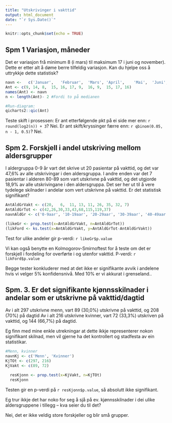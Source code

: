 ```yaml
---
title: "Utskrivinger i vakttid"
output: html_document
date: "`r Sys.Date()`"
---
```


```r
knitr::opts_chunk$set(echo = TRUE)

```

## Spm 1 Variasjon, måneder
Det er variasjon frå minimum 8 (i mars) til maksimum 17 i juni og november). 
Dette er etter alt å døme berre tilfeldig variasjon. Kan du hjelpe oss å uttrykkje dette statistisk?

```r
navn <-   c('Januar',	'Februar',	'Mars',	'April',	'Mai',	'Juni',	'Juli',	'August',	'September',	'Oktober',	'November',	'Desember')
Ant <- c(9,	14,	8,	15,	16,	17,	9,	16,	9,	15,	17,	16)
names(Ant) <- navn
n <- length(Ant)- 2 #Fordi to på medianen
```


```r
#Run-diagram:
qicharts2::qic(Ant)
```

Teste skift i prosessen: Er ant etterfølgende pkt på ei side mer enn: `r round(log2(n)) + 3`? Nei.
Er ant skift/kryssinger færre enn: `r qbinom(0.05, n - 1, 0.5)`? Nei.



## Spm 2.	Forskjell i andel utskriving mellom aldersgrupper
I aldergruppa 0-9 år vart det skrive ut 20 pasientar på vakttid, og det var 47,6% av alle utskrivingar i den aldersgruppa. I andre enden var det 7 pasientar i alderen 80-89 som vart utskrivne på vakttid, og det utgjorde 18,9% av alle utskrivingane i den aldersgruppa. Det ser her ut til å vere tydelege skilnader i andelar som vert utskrivne på vakttid. Er det statistisk signifikant?

```r

AntAldGrVakt <- c(20,	6,	11,	13,	11,	26,	35,	32,	7)
AntAldGrTot <- c(42,26,30,33,43,68,115,119,37)
navnAldGr <- c('0-9aar', '10-19aar', '20-29aar', '30-39aar', '40-49aar', '50-59aar', '60-69aar', '70-79aar', '80-89aar')

(likeGr <- prop.test(x=AntAldGrVakt, n=AntAldGrTot))
(likFord <- ks.test(x=AntAldGrVakt, y=AntAldGrTot-AntAldGrVakt))
```
Test for ulike andeler gir p-verdi:
`r likeGr$p.value`

Vi kan også benytte en Kolmogorov-Smirnoftest for å teste om det er forskjell i fordeling for overførte i og utenfor vakttid. P-verdi:
`r likFord$p.value`

Begge tester konkluderer med at det ikke er signifikante avvik i andelene hvis vi velger 5% konfidensnivå. Med 10% er vi akkurat i grenseland..

## Spm. 3.	Er det signifikante kjønnsskilnader i andelar som er utskrivne på vakttid/dagtid

Av i alt 297 utskrivne menn, vart 89 (30,0%) utskrivne på vakttid, og 208 (70%) på dagtid
Av i alt 216 utskrivne kvinner, vart 72 (33,3%) utskriven på vakttid, og 144 (66,7%) på dagtid.


Eg finn med mine enkle utrekningar at dette ikkje representerer nokon signifikant skilnad, men vil gjerne ha det kontrollert og stadfesta av ein statistikar.

```r
#Menn, kvinner
navnKj <- c('Menn', 'Kvinner')
KjTOt <- c(297, 216)
KjVakt <- c(89, 72)

  resKjonn <- prop.test(x=KjVakt, n=KjTOt)
  resKjonn
```
Testen gir en p-verdi på `r resKjonn$p.value`, så absolutt ikke signifikant.


Eg trur ikkje det har noko for seg å sjå på ev. kjønnsskilnader i dei ulike aldersgruppene i tillegg – kva seier du til det?

Nei, det er ikke veldig store forskjeller og blir små grupper.

